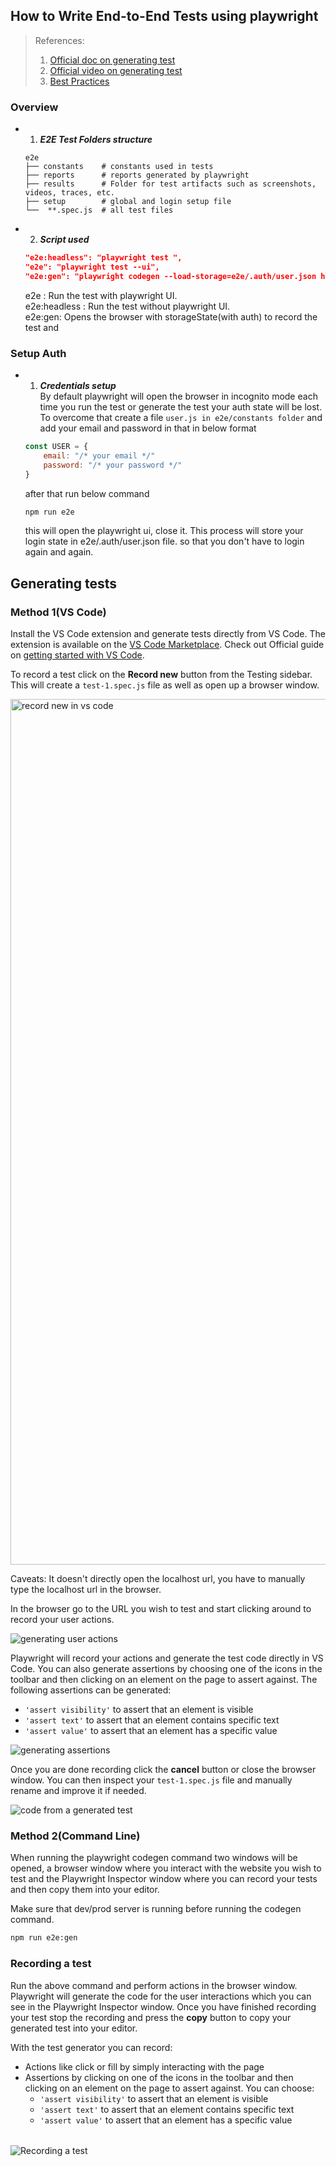 
## How to Write End-to-End Tests using playwright

> References:
> 1. [Official doc on generating test](https://playwright.dev/docs/codegen#recording-a-test)
> 2. [Official video on generating test](https://www.youtube.com/watch?v=LM4yqrOzmFE)
> 3. [Best Practices](https://playwright.dev/docs/best-practices)


### Overview

- 1. **_E2E Test Folders structure_**

   ```
   e2e
   ├── constants    # constants used in tests
   ├── reports      # reports generated by playwright
   ├── results      # Folder for test artifacts such as screenshots, videos, traces, etc.
   ├── setup        # global and login setup file
   └──  **.spec.js  # all test files 

   ```

- 2. **_Script used_**

   ```json filename="package.json"
   "e2e:headless": "playwright test ",
   "e2e": "playwright test --ui",
   "e2e:gen": "playwright codegen --load-storage=e2e/.auth/user.json http://localhost:4001 "
   ```

   e2e : Run the test with playwright UI.\
   e2e:headless : Run the test without playwright UI. \
   e2e:gen: Opens the browser with storageState(with auth) to record the test
   and  


### Setup Auth
- 1. **_Credentials setup_**  
   By default playwright will open the browser in incognito mode each time you
   run the test or generate the test your auth state will be lost. To overcome
   that create a file `user.js in e2e/constants folder` and add your email and password in
   that in below format
   ```js filename="e2e/constants/user.js"
   const USER = {
       email: "/* your email */"
       password: "/* your password */"
   }
   ```
   after that run below command
   ```bash
   npm run e2e
   ```
   this will open the playwright ui, close it. This process will store your
   login state in e2e/.auth/user.json file. so that you don't have to login again and again.


## Generating tests

### Method 1(VS Code)

Install the VS Code extension and generate tests directly from VS Code. The
extension is available on the
[VS Code Marketplace](https://marketplace.visualstudio.com/items?itemName=ms-playwright.playwright).
Check out Official guide on
[getting started with VS Code](https://playwright.dev/docs/getting-started-vscode).

To record a test click on the **Record new** button from the Testing sidebar.
This will create a `test-1.spec.js` file as well as open up a browser window.

<img
  width="1385"
  alt="record new in vs code"
  src="https://user-images.githubusercontent.com/13063165/220961665-615d0ab8-3f0b-439c-ad0b-0424d9aa154b.png"
/>

<Callout type="info" emoji="ℹ️">
  Caveats: It doesn't directly open the localhost url, you have to manually
  type the localhost url in the browser.
</Callout>

In the browser go to the URL you wish to test and start clicking around to
record your user actions.

![generating user actions](https://github.com/microsoft/playwright/assets/13063165/1d4c8f37-8325-4816-a665-d0e95e63f509)

Playwright will record your actions and generate the test code directly in VS
Code. You can also generate assertions by choosing one of the icons in the
toolbar and then clicking on an element on the page to assert against. The
following assertions can be generated:

- `'assert visibility'` to assert that an element is visible
- `'assert text'` to assert that an element contains specific text
- `'assert value'` to assert that an element has a specific value

![generating assertions](https://github.com/microsoft/playwright/assets/13063165/d131eb35-b2ca-4bf4-a8ac-88b6e40dcf07)

Once you are done recording click the **cancel** button or close the browser
window. You can then inspect your `test-1.spec.js` file and manually rename and
improve it if needed.

![code from a generated test](https://github.com/microsoft/playwright/assets/13063165/2ba4c212-4713-460a-b054-6dc6b67a9a7c)

### Method 2(Command Line)

When running the playwright codegen command two windows will be opened, a
browser window where you interact with the website you wish to test and the
Playwright Inspector window where you can record your tests and then copy them
into your editor.

<Callout type="warning" emoji="⚠️">
  Make sure that dev/prod server is running before running the codegen command.
</Callout>

```bash filename="codegen command"
npm run e2e:gen
```

### Recording a test

Run the above command and perform actions in the browser window. Playwright will
generate the code for the user interactions which you can see in the Playwright
Inspector window. Once you have finished recording your test stop the recording
and press the **copy** button to copy your generated test into your editor.

With the test generator you can record:

- Actions like click or fill by simply interacting with the page
- Assertions by clicking on one of the icons in the toolbar and then clicking on
  an element on the page to assert against. You can choose:
  - `'assert visibility'` to assert that an element is visible
  - `'assert text'` to assert that an element contains specific text
  - `'assert value'` to assert that an element has a specific value

######

![Recording a test](https://github.com/microsoft/playwright/assets/13063165/34a79ea1-639e-4cb3-8115-bfdc78e3d34d)
